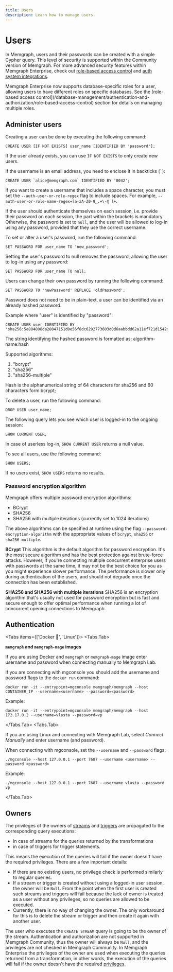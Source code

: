 ```yaml
---
title: Users
description: Learn how to manage users.
---
```



# Users 

In Memgraph, users and their passwords can be created with a simple Cypher
query. This level of security is supported within the Community version of
Memgraph. For more advanced security features within Memgraph Enterprise, check
out [role-based access
control](/database-management/authentication-and-authorization/role-based-access-control)
and [auth system integrations](/database-management/authentication-and-authorization/auth-system-integrations).

<Callout type="info">
Memgraph Enterprise now supports database-specific roles for a user, allowing users to have different roles on specific databases. See the [role-based access control](/database-management/authentication-and-authorization/role-based-access-control) section for details on managing multiple roles.
</Callout>

## Administer users

Creating a user can be done by executing the following command:

```cypher
CREATE USER [IF NOT EXISTS] user_name [IDENTIFIED BY 'password'];
```
If the user already exists, you can use `IF NOT EXISTS` to only create new users.

If the username is an email address, you need to enclose it in backticks (``` ` ```):

```cypher
CREATE USER `alice@memgraph.com` IDENTIFIED BY '0042'; 
``` 

If you want to create a username that includes a space character, you must set
the `--auth-user-or-role-regex` flag to include spaces. For example,
`--auth-user-or-role-name-regex=[a-zA-Z0-9_.+\-@ ]+`.

If the user should authenticate themselves on each session, i.e. provide their
password on each session, the part within the brackets is mandatory. Otherwise,
the password is set to `null`, and the user will be allowed to log-in using
any password, provided that they use the correct username.

To set or alter a user's password, run the following command:

```cypher
SET PASSWORD FOR user_name TO 'new_password';
```

Setting the user's password to null removes the password, allowing the user to
log-in using any password:

```cypher
SET PASSWORD FOR user_name TO null;
```

Users can change their own password by running the following command:

```cypher
SET PASSWORD TO 'newPassword' REPLACE 'oldPassword';
```

Password does not need to be in plain-text, a user can be identified via an already hashed password.

Example where "user" is identified by "password":
```cypher
CREATE USER user IDENTIFIED BY 'sha256:5e884898da28047151d0e56f8dc6292773603d0d6aabbdd62a11ef721d1542d8';
```

The string identifying the hashed password is formatted as: algorithm-name:hash

Supported algorithms:
1. "bcrypt"
1. "sha256"
1. "sha256-multiple"

Hash is the alphanumerical string of 64 characters for sha256 and 60 characters form bcrypt;

To delete a user, run the following command:

```cypher
DROP USER user_name;
```

The following query lets you see which user is logged-in to the ongoing session: 

```cypher
SHOW CURRENT USER;
```

In case of userless log-in, `SHOW CURRENT USER` returns a null value.

To see all users, use the following command: 

```cypher
SHOW USERS;
```

If no users exist, `SHOW USERS` returns no results.

### Password encryption algorithm

Memgraph offers multiple password encryption algorithms:
* BCrypt
* SHA256
* SHA256 with multiple iterations (currently set to 1024 iterations)

The above algorithms can be specified at runtime using the flag `--password-encryption-algorithm` with the
appropriate values of `bcrypt`, `sha256` or `sha256-multiple`.

**BCrypt**
This algorithm is the default algorithm for password encryption. It's the most secure algorithm and has the best
protection against brute-force attacks. However, if you're connecting multiple concurrent enterprise users with
passwords at the same time, it may not be the best choice for you as you might experience slower performance. The performance
is slower only during authentication of the users, and should not degrade once the connection has been established.

**SHA256 and SHA256 with multiple iterations**
SHA256 is an encryption algorithm that's usually not used for password encryption but is fast and secure enough to
offer optimal performance when running a lot of concurrent opening connections to Memgraph.

## Authentication

<Tabs items={['Docker 🐳', 'Linux']}>
<Tabs.Tab>

**`memgraph` and `memgraph-mage` images**

If you are using Docker and `memgraph` or `memgraph-mage` image enter username
and password when connecting manually to Memgraph Lab. 

If you are connecting with mgconsole you should add the username and password
flags to the `docker run` command: 

```terminal
docker run -it --entrypoint=mgconsole memgraph/memgraph --host CONTAINER_IP --username=<username> --password=<password>
```

Example:

```terminal
docker run -it --entrypoint=mgconsole memgraph/memgraph --host 172.17.0.2 --username=vlasta --password=vp
```

</Tabs.Tab>
<Tabs.Tab>

If you are using Linux and connecting with Memgraph Lab, select *Connect
Manually* and enter username (and password). 

When connecting with mgconsole, set
the `--username` and `--password` flags:

```terminal
./mgconsole --host 127.0.0.1 --port 7687 --username <username> --password <password>
```

Example:

```terminal
./mgconsole --host 127.0.0.1 --port 7687 --username vlasta --password vp
```
   
</Tabs.Tab>
</Tabs>

## Owners

The privileges of the owners of [streams](/data-streams) and
[triggers](/fundamentals/triggers#owners) are propagated to the corresponding
query executions:
- in case of streams for the queries returned by the transformations
- in case of triggers for trigger statements.

This means the execution of the queries will fail if the owner doesn't have the
required privileges. There are a few important details:
- If there are no existing users, no privilege check is performed similarly to
regular queries.
- If a stream or trigger is created without using a logged-in user
session, the owner will be `Null`. From the point when the first user is created
such streams and triggers will fail because the lack of owner is treated as a
user without any privileges, so no queries are allowed to be executed.
- Currently, there is no way of changing the owner. The only workaround for this
is to delete the stream or trigger and then create it again with another user.

The user who executes the `CREATE STREAM` query is going to be the owner of the stream.
Authentication and authorization are not supported in Memgraph Community, thus
the owner will always be `Null`, and the privileges are not checked in Memgraph
Community. In Memgraph Enterprise the privileges of the owner are used when
executing the queries returned from a transformation, in other words, the
execution of the queries will fail if the owner doesn't have the required
[privileges](/database-management/authentication-and-authorization/role-based-access-control#privileges).


